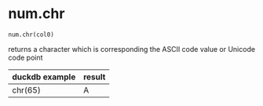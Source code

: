 # num.chr { #duckops.num.chr }

`num.chr(col0)`

returns a character which is corresponding the ASCII code value or Unicode code point

| duckdb example | result |
| -------------- | ------ |
| chr(65) | A |
